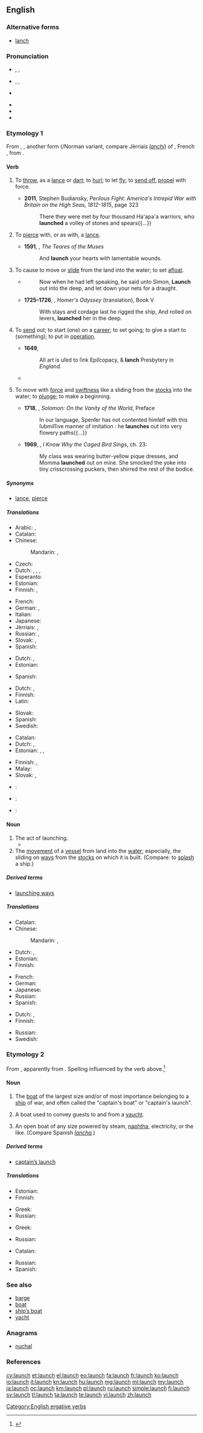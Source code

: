 ==English==

===Alternative forms===
* [[lanch]]

===Pronunciation===
* {{a|UK}} {{enPR|lônch}}, {{IPA|/lɔːntʃ/}}, {{X-SAMPA|/lO:ntS/}}
* {{a|US}} {{enPR|lônch}}, {{IPA|/lɔntʃ/}}, {{X-SAMPA|/lOntS/}}
* {{a|cot-caught}} {{IPA|/lɑntʃ/}} {{X-SAMPA|/lAntS/}}
* {{audio|en-us-launch.ogg|Audio (US)}}
* {{rhymes|ɔːntʃ}}
* {{rhymes|ɒntʃ}}

===Etymology 1===
From {{etyl|ang|en}} {{term|launchen||to throw as a lance|lang=ang}}, {{etyl|fro|en}} {{term|lanchier|lang=fro}}, another form ({{etyl|ONF.|en}}/Norman variant, compare Jèrriais ''[[lanchi]]'') of {{term|lancier|lang=fro}}, French {{term|lancer|lang=fr}}, from {{term|lance|lang=fr}}.

====Verb====
{{en-verb|launch|es}}

# {{context|transitive|lang=en}} To [[throw]], as a [[lance]] or [[dart]]; to [[hurl]]; to let [[fly]]; to [[send off]], [[propel]] with force.
#* '''2011''', Stephen Budiansky, ''Perilous Fight: America's Intrepid War with Britain on the High Seas, 1812-1815'', page 323
#*: There they were met by four thousand Ha'apa'a warriors, who '''launched''' a volley of stones and spears{{...}}
# {{context|transitive|obsolete|lang=en}} To [[pierce]] with, or as with, a [[lance]].
#* '''1591''', {{w|Edmund Spenser}}, ''The Teares of the Muses''
#*: And '''launch''' your hearts with lamentable wounds.
# {{context|transitive|lang=en}} To cause to move or [[slide]] from the land into the water; to set [[afloat]].
#* {{RQ:Authorized Version|Luke|5|4}}
#*: Now when he had left speaking, he said unto Simon, '''Launch''' out into the deep, and let down your nets for a draught.
#* '''1725–1726''', {{w|Alexander Pope}}, ''Homer's Odyssey'' (translation), Book V
#*: With stays and cordage last he rigged the ship, And rolled on levers, '''launched''' her in the deep.
#: {{usex|lang=en|The navy '''launched''' another ship.}}
# {{context|transitive|lang=en}} To [[send]] out; to start (one) on a [[career]]; to set going; to give a start to (something); to put in [[operation]].
#* '''1649''', ''{{w|Eikon Basilike}}''
#*: All art is uſed to ſink Epiſcopacy, & '''lanch''' Presbytery in ''England''.
#*{{quote-book|year=1918|author={{w|W. B. Maxwell}}|chapter=13
|title=[http://openlibrary.org/works/OL1097634W The Mirror and the Lamp]
|passage=&ldquo;[…]&nbsp;They talk of you as if you were Croesus—and I expect the beggars sponge on you unconscionably.&rdquo; And Vickers '''launched''' forth into a tirade very different from his platform utterances. He spoke with extreme contempt of the dense stupidity exhibited on all occasions by the working classes.}}
#: {{usex|lang=en|Our business '''launched''' a new project.&nbsp;&nbsp; Double-click an icon to '''launch''' the associated application.}}
# {{context|intransitive|often with out|lang=en}} To move with [[force]] and [[swiftness]] like a sliding from the [[stock]]s into the water; to [[plunge]]; to make a beginning.
#* '''1718''', {{w|Matthew Prior}}, ''Solomon: On the Vanity of the World'', Preface
#*: In our language, Spenſer has not contented himſelf with this ſubmiſſive manner of imitation : he '''launches''' out into very flowery paths{{...}}
#* '''1969''', {{w|Maya Angelou}}, ''I Know Why the Caged Bird Sings'', ch. 23:
#*: My class was wearing butter-yellow pique dresses, and Momma '''launched''' out on mine. She smocked the yoke into tiny crisscrossing puckers, then shirred the rest of the bodice.
#: {{usex|lang=en|to '''launch''' into an argument or discussion;&nbsp; to '''launch''' into lavish expenditures}}

=====Synonyms=====
* {{sense|to pierce}} [[lance]], [[pierce]]

=====Translations=====
{{trans-top|throw, hurl, let fly, propel with force}}
* Arabic: {{t-|ar|أطلق|tr='áTlaqa}}, {{t-|ar|قذف|tr=qádhafa}}
* Catalan: {{t+|ca|llançar}}
* Chinese:
*: Mandarin: {{t|cmn|發射|sc=Hani}}, {{t|cmn|发射|tr=fāshè|sc=Hani}}
* Czech: {{t+|cs|hodit}}
* Dutch: {{t+|nl|werpen}}, {{t+|nl|gooien}}, {{t+|nl|smijten}}, {{t+|nl|lanceren}}
* Esperanto: {{t+|eo|lanĉi}}
* Estonian: {{t+|et|heitma}}
* Finnish: {{t+|fi|laukaista}}, {{t+|fi|heittää}}
{{trans-mid}}
* French: {{t+|fr|lancer}}
* German: {{t-|de|abschießen}}, {{t+|de|lancieren}}
* Italian: {{t+|it|lanciare}}
* Japanese: {{t+|ja|発射|alt=発射する|tr=はっしゃする, hassha-surú}}
* Jèrriais: {{tø|roa-jer|affliouer}}, {{tø|roa-jer|lanchi}}
* Russian: {{t+|ru|запускать|tr=zapuskát'}} {{impf}}, {{t+|ru|запустить|tr=zapustít'}} {{pf.}}
* Slovak: {{t-|sk|vrhnúť}}, {{t-|sk|hodiť}}
* Spanish: {{t+|es|lanzar}}
{{trans-bottom}}

{{trans-top|strike with, or as with, a lance; to pierce}}
* Dutch: {{t+|nl|spietsen}}, {{t+|nl|doorboren}}
* Estonian: {{t-|et|sööstma}}
{{trans-mid}}
* Spanish: {{t-|es|lancear}}
{{trans-bottom}}

{{trans-top|cause to move or slide from the land into the water}}
* Dutch: {{t+|nl|lanceren}}, {{t-|nl|te water laten}}
* Finnish: {{t-|fi|laskea vesille}}
* Latin: {{t-|la|dēdūcō}}
{{trans-mid}}
* Slovak: {{t-|sk|spustiť}}
* Spanish: {{t+|es|botar}}
* Swedish: {{t+|sv|sjösätta}}
{{trans-bottom}}

{{trans-top|send out; start on a career; set going; give a start to; put in operation}}
* Catalan: {{t+|ca|llançar}}
* Dutch: {{t+|nl|lanceren}}, {{t+|nl|aanzetten}}
* Estonian: {{t-|et|välja saatma}}, {{t+|et|käivitama}}, {{t-|et|alustama}}
{{trans-mid}}
* Finnish: {{t+|fi|lanseerata}}, {{t-|fi|tuoda markkinoille}}
* Malay: {{t-|ms|melancarkan}}
* Slovak: {{t-|sk|vypustiť}}, {{t-|sk|odštartovať}}
{{trans-bottom}}

{{checktrans-top}}
* {{ttbc|eo}}: {{t+|eo|lanĉi}}
* {{ttbc|fr}}: {{t+|fr|lancer}}
* {{ttbc|es}}: {{t+|es|lanzar}}
{{trans-bottom}}

====Noun====
{{en-noun|es}}

# The act of launching.
#*{{quote-magazine|date=2013-07-20|volume=408|issue=8845|magazine={{w|The Economist}}
|title=[http://www.economist.com/news/http://www.economist.com/news/business/21582001-army-new-online-courses-scaring-wits-out-traditional-universities-can-they The attack of the MOOCs]
|passage=Dotcom mania was slow in coming to higher education, but now it has the venerable industry firmly in its grip. Since the '''launch''' early last year of Udacity and Coursera, two Silicon Valley start-ups offering free education through MOOCs, massive open online courses, the ivory towers of academia have been shaken to their foundations.}}
# The [[movement]] of a [[vessel]] from land into the [[water]]; especially, the sliding on [[ways]] from the [[stocks]] on which it is built. (Compare: to [[splash]] a ship.)

=====Derived terms=====
* [[launching ways]]

=====Translations=====
{{trans-top|act of launching}}
* Catalan: {{t-|ca|llançament}}
* Chinese:
*: Mandarin: {{t|cmn|發射|sc=Hani}}, {{t|cmn|发射|tr=fāshè|sc=Hani}}
* Dutch: {{t+|nl|worp|m}}, {{t+|nl|lancering|f}}
* Estonian: {{t-|et|heide}}
* Finnish: {{t-|fi|laukaisu}}
{{trans-mid}}
* French: {{t+|fr|lancement|m}}
* German: {{t+|de|Start|m}}
* Japanese: {{t+|ja|発射|tr=はっしゃ, hassha}}
* Russian: {{t+|ru|запуск|m|tr=zápusk}}
* Spanish: {{t-|es|lanzamiento|m}}
{{trans-bottom}}

{{trans-top|movement of a vessel from land into the water}}
* Dutch: {{t+|nl|lancering|f}}, {{t+|nl|tewaterlating|f}}
* Finnish: {{t-|fi|vesillelasku}}
{{trans-mid}}
* Russian: {{t+|ru|спуск|m}}
* Swedish: {{t-|sv|sjösättning|c}}
{{trans-bottom}}

===Etymology 2===
From {{etyl|pt|en}} {{term|lancha||barge, launch|lang=pt}}, apparently from {{etyl|ms|en}} {{term|lancar||quick, agile|lang=ms}}. Spelling influenced by the verb above.<ref>{{R:Online_Etymology_Dictionary}}</ref>

====Noun====
{{en-noun|es}}

# {{context|nautical|lang=en}} The [[boat]] of the largest size and/or of most importance belonging to a [[ship]] of war, and often called the "captain's boat" or "captain's launch".
# {{context|nautical|lang=en}} A boat used to convey guests to and from a [[yaucht]].
# {{context|nautical|lang=en}} An open boat of any size powered by steam, [[naphtha]], electricity, or the like. (Compare Spanish ''[[lancha]]''.)

=====Derived terms=====
* [[captain’s launch]]

=====Translations=====
{{trans-top|boat of the largest size belonging to a ship of war}}
* Estonian: {{t-|et|kaater}}
* Finnish: {{t-|fi|vesillelasku}}
{{trans-mid}}
* Greek: {{t+|el|άκατος|f|tr=ákatos}}
* Russian: {{t+|ru|баркас|m|tr=barkás}}
{{trans-bottom}}

{{trans-top|A boat used to convey guests to and from a yaucht}}
* Greek: {{t+|el|άκατος|f|tr=ákatos}}
{{trans-mid}}
* Russian: {{t+|ru|баркас|m|tr=barkás}}
{{trans-bottom}}

{{trans-top|An open boat of any size powered by steam, naphtha, electricity, or the like}}
* Catalan: {{t-|ca|llanxa|f}}
{{trans-mid}}
* Russian: {{t+|ru|баркас|m|tr=barkás}}
* Spanish: {{t+|es|lancha|f}}
{{trans-bottom}}

===See also===
* [[barge]]
* [[boat]]
* [[ship’s boat]]
* [[yacht]]

===Anagrams===
* [[nuchal#English|nuchal]]

===References===
<references/>

[[Category:English ergative verbs]]

[[cy:launch]]
[[et:launch]]
[[el:launch]]
[[eo:launch]]
[[fa:launch]]
[[fr:launch]]
[[ko:launch]]
[[io:launch]]
[[it:launch]]
[[kn:launch]]
[[hu:launch]]
[[mg:launch]]
[[ml:launch]]
[[my:launch]]
[[ja:launch]]
[[oc:launch]]
[[km:launch]]
[[pl:launch]]
[[ru:launch]]
[[simple:launch]]
[[fi:launch]]
[[sv:launch]]
[[tl:launch]]
[[ta:launch]]
[[te:launch]]
[[vi:launch]]
[[zh:launch]]